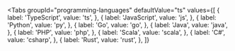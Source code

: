 

<Tabs
  groupId="programming-languages"
  defaultValue="ts"
  values={[
    { label: 'TypeScript',  value: 'ts', },
    { label: 'JavaScript',  value: 'js', },
    { label: 'Python',      value: 'py', },
    { label: 'Go',          value: 'go', },
    { label: 'Java',        value: 'java', },
    { label: 'PHP',         value: 'php', },
    { label: 'Scala',       value: 'scala', },
    { label: 'C#',          value: 'csharp', },
    { label: 'Rust',        value: 'rust', },
  ]}
>

<TabItem value="ts">
  <ShortestChatbotTypeScript />
</TabItem>

<TabItem value="js">
  <ShortestChatbotJavaScript />
</TabItem>

<TabItem value="py">
  <ShortestChatbotPython />
</TabItem>

<TabItem value="go">
  <ShortestChatbotGo />
</TabItem>

<TabItem value="java">
  <ShortestChatbotJava />
</TabItem>

<TabItem value="php">
  <ShortestChatbotPhp />
</TabItem>

<TabItem value="scala">
  <ShortestChatbotScala />
</TabItem>

<TabItem value="csharp">
  <ShortestChatbotDotnet />
</TabItem>

<TabItem value="rust">
  <ShortestChatbotRust />
</TabItem>

</Tabs>
